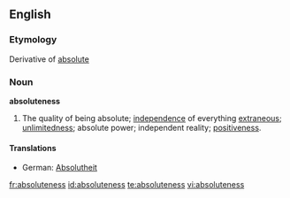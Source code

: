 ==English==

===Etymology===
Derivative of [[absolute]]

===Noun===
'''absoluteness'''

# The quality of being absolute; [[independence]] of everything [[extraneous]]; [[unlimitedness]]; absolute power; independent reality; [[positiveness]].

====Translations====
*German: [[Absolutheit]] {{f}}

[[fr:absoluteness]]
[[id:absoluteness]]
[[te:absoluteness]]
[[vi:absoluteness]]